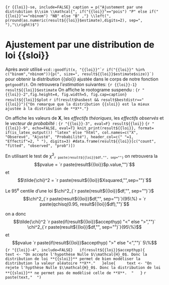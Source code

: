 
```{r {{loi}}-se, include=FALSE}
caption = p("Ajustement par une distrubition $\\sim \\mathcal{", if("{{loi}}"=="pois") "P" else if("{{loi}}"=="nbinom") "NB" else "B" ,"} \\left(", p(round(as.numeric(result${{loi}}$estimate),digits=2), sep=", "),"\\right)$")
```

# Ajustement par une distribution de loi {{sloi}}

Après avoir utilisé ``vcd::goodfit(x, "{{loi}}"`r if("{{loi}}" %in% c("binom","nbinom")){p(", size=", result${{loi}}$estimate$size)}`)`` pour obtenir la distribution {{sloi}} ajustée dans le corps de notre fonction `getgoodfit`. On retrouvera l'*estimation* suivantes:
```{r {{loi}}-1}
result${{loi}}$estimate
```
On affiche le rootograme suspendu :
```{r "{{loi}}-2",fig.height=4, fig.width=5, fig.cap=caption}
result${{loi}}$plot
``` 
`r if(result$hasbest && result$bestdistr=="{{loi}}"){"On remarque que la distribution {{sloi}} est la mieux ajustée à la distribution de **X**."}`

On affiche les valeurs de **X**, les *effectifs théoriques*, les *effectifs observés* et le *vecteur de probabilté* :
```{r "{{loi}}-3", eval=F}
result${{loi}}
```
```{r "{{loi}}-9", echo=FALSE, eval=T}
knit_print(result${{loi}}, format= if(is_latex_output()) "latex" else "html", col.names=c("X", "Obserevé", "Ajusté", "Probabilité"), header_col=c(" "=1, "Effectif"=2, " "), digits=3)
#data.frame(result${{loi}}[c("count", "fitted", "observed", "prob")])
```

En utilisant le test de $\tilde{\chi}$^2^~`r paste(result${{loi}}$df,"", sep="")`~ on retrouvera la $$pvalue = `r paste(result${{loi}}$p.value,"")`$$ et $$\tilde{\chi}^2 = `r paste(result${{loi}}$Xsquared,"",sep="")`$$  

Le 95^e^ centile d’une loi $\chi^2_{`r paste(result${{loi}}$df,"", sep="")`}$ $$\chi^2_{`r paste(result${{loi}}$df,"", sep="")`}(95\%) = `r paste(qchisq(0.95, result${{loi}}$df),"")`$$

on a donc $$\tilde{\chi}^2 `r paste(if(result${{loi}}$accepthyp) "<" else ">","")` \chi^2_{`r paste(result${{loi}}$df,"", sep="")`}(95\%)$$
et $$pvalue `r paste(if(result${{loi}}$accepthyp) ">" else "<","")` 5\%$$
```{r "{{loi}}-4", include=FALSE}
  if(result${{loi}}$accepthyp){
    text <- "On accepte l'hypothèse Nulle $\\mathcal{H}_0$. Donc la distribution de loi **{{sloi}}** permet de bien modéliser la distribution la valeur aléatoire **X**."
  }else{
    text <- "On rejete l'hypthèse Nulle $\\mathcal{H}_0$. Donc la distribution de loi **{{sloi}}** ne permet pas de modèlisé celle de **X**.  "
  }
```
`r paste(text,"  ")`  
